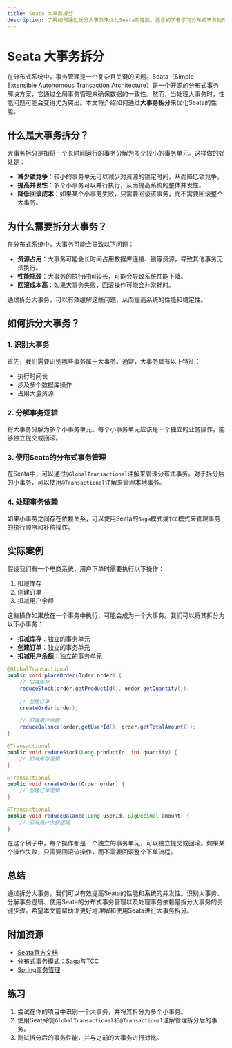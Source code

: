 ```yaml
---
title: Seata 大事务拆分
description: 了解如何通过拆分大事务来优化Seata的性能，适合初学者学习分布式事务处理的最佳实践。
---
```


# Seata 大事务拆分

在分布式系统中，事务管理是一个复杂且关键的问题。Seata（Simple Extensible Autonomous Transaction Architecture）是一个开源的分布式事务解决方案，它通过全局事务管理来确保数据的一致性。然而，当处理大事务时，性能问题可能会变得尤为突出。本文将介绍如何通过**大事务拆分**来优化Seata的性能。

## 什么是大事务拆分？

大事务拆分是指将一个长时间运行的事务分解为多个较小的事务单元。这样做的好处是：

- **减少锁竞争**：较小的事务单元可以减少对资源的锁定时间，从而降低锁竞争。
- **提高并发性**：多个小事务可以并行执行，从而提高系统的整体并发性。
- **降低回滚成本**：如果某个小事务失败，只需要回滚该事务，而不需要回滚整个大事务。

## 为什么需要拆分大事务？

在分布式系统中，大事务可能会导致以下问题：

- **资源占用**：大事务可能会长时间占用数据库连接、锁等资源，导致其他事务无法执行。
- **性能瓶颈**：大事务的执行时间较长，可能会导致系统性能下降。
- **回滚成本高**：如果大事务失败，回滚操作可能会非常耗时。

通过拆分大事务，可以有效缓解这些问题，从而提高系统的性能和稳定性。

## 如何拆分大事务？

### 1. 识别大事务

首先，我们需要识别哪些事务属于大事务。通常，大事务具有以下特征：

- 执行时间长
- 涉及多个数据库操作
- 占用大量资源

### 2. 分解事务逻辑

将大事务分解为多个小事务单元。每个小事务单元应该是一个独立的业务操作，能够独立提交或回滚。

### 3. 使用Seata的分布式事务管理

在Seata中，可以通过`@GlobalTransactional`注解来管理分布式事务。对于拆分后的小事务，可以使用`@Transactional`注解来管理本地事务。

### 4. 处理事务依赖

如果小事务之间存在依赖关系，可以使用Seata的`Saga`模式或`TCC`模式来管理事务的执行顺序和补偿操作。

## 实际案例

假设我们有一个电商系统，用户下单时需要执行以下操作：

1. 扣减库存
2. 创建订单
3. 扣减用户余额

这些操作如果放在一个事务中执行，可能会成为一个大事务。我们可以将其拆分为以下小事务：

- **扣减库存**：独立的事务单元
- **创建订单**：独立的事务单元
- **扣减用户余额**：独立的事务单元

```java
@GlobalTransactional
public void placeOrder(Order order) {
    // 扣减库存
    reduceStock(order.getProductId(), order.getQuantity());
    
    // 创建订单
    createOrder(order);
    
    // 扣减用户余额
    reduceBalance(order.getUserId(), order.getTotalAmount());
}

@Transactional
public void reduceStock(Long productId, int quantity) {
    // 扣减库存逻辑
}

@Transactional
public void createOrder(Order order) {
    // 创建订单逻辑
}

@Transactional
public void reduceBalance(Long userId, BigDecimal amount) {
    // 扣减用户余额逻辑
}
```

在这个例子中，每个操作都是一个独立的事务单元，可以独立提交或回滚。如果某个操作失败，只需要回滚该操作，而不需要回滚整个下单流程。

## 总结

通过拆分大事务，我们可以有效提高Seata的性能和系统的并发性。识别大事务、分解事务逻辑、使用Seata的分布式事务管理以及处理事务依赖是拆分大事务的关键步骤。希望本文能帮助你更好地理解和使用Seata进行大事务拆分。

## 附加资源

- [Seata官方文档](https://seata.io/zh-cn/docs/overview/what-is-seata.html)
- [分布式事务模式：Saga与TCC](https://microservices.io/patterns/data/saga.html)
- [Spring事务管理](https://docs.spring.io/spring-framework/docs/current/reference/html/data-access.html#transaction)

## 练习

1. 尝试在你的项目中识别一个大事务，并将其拆分为多个小事务。
2. 使用Seata的`@GlobalTransactional`和`@Transactional`注解管理拆分后的事务。
3. 测试拆分后的事务性能，并与之前的大事务进行对比。
